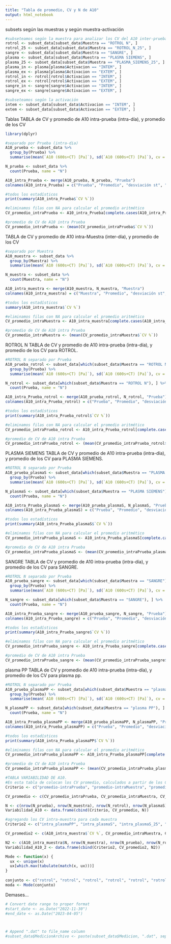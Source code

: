```yaml
---
title: "Tabla de promedio, CV y N de A10"
output: html_notebook
---
```


subsets según las muestras y según muestra-activación
```r
#subseteamos según la muestra para analizar los CV del A10 inter-prueba
rotrol <- subset_data[subset_data$Muestra == "ROTROL N", ]
rotrol_25 <- subset_data[subset_data$Muestra == "ROTROL_N_25", ]
sangre <- subset_data[subset_data$Muestra == "SANGRE", ]
plasma <- subset_data[subset_data$Muestra == "PLASMA SIEMENS", ]
plasma_25 <- subset_data[subset_data$Muestra == "PLASMA_SIEMENS_25", ]
plasma_in <- plasma[plasma$Activacion == "INTEM", ]
plasma_ex <- plasma[plasma$Activacion == "EXTEM", ]
rotrol_in <- rotrol[rotrol$Activacion == "INTEM", ]
rotrol_ex <- rotrol[rotrol$Activacion == "EXTEM", ]
sangre_in <- sangre[sangre$Activacion == "INTEM", ]
sangre_ex <- sangre[sangre$Activacion == "EXTEM", ]

#subseteamos según la activación
intem <- subset_data[subset_data$Activacion == "INTEM", ]
extem <- subset_data[subset_data$Activacion == "EXTEM", ]
```


Tablas 
TABLA de CV y promedio de A10 intra-prueba (intra-día), y promedio de los CV
```r
library(dplyr)

#separado por Prueba (intra-dia)
A10_prueba <- subset_data %>%
  group_by(Prueba) %>%
  summarise(mean(`A10 (600s+CT) [Pa]`), sd(`A10 (600s+CT) [Pa]`), cv = round(100*sd(`A10 (600s+CT) [Pa]`)/mean(`A10 (600s+CT) [Pa]`)))

N_prueba <- subset_data %>%
  count(Prueba, name = "N")

A10_intra_Prueba <- merge(A10_prueba, N_prueba, "Prueba")
colnames(A10_intra_Prueba) = c("Prueba", "Promedio", "desviación st", "CV %", "N")

#todos los estadísticos
print(summary(A10_intra_Prueba$`CV %`))

#eliminamos filas con NA para calcular el promedio aritmético
CV_promedio_intraPrueba <- A10_intra_Prueba[complete.cases(A10_intra_Prueba), ]

#promedio de CV de A10 intra Prueba
CV_promedio_intraPrueba <- (mean(CV_promedio_intraPrueba$`CV %`))
```


TABLA de CV y promedio de A10 intra-Muestra (inter-día), y promedio de los CV
```r
#separado por Muestra
A10_muestra <- subset_data %>%
  group_by(Muestra) %>%
  summarise(mean(`A10 (600s+CT) [Pa]`), sd(`A10 (600s+CT) [Pa]`), cv = round(100*sd(`A10 (600s+CT) [Pa]`)/mean(`A10 (600s+CT) [Pa]`)))

N_muestra <- subset_data %>%
  count(Muestra, name = "N")

A10_intra_muestra <- merge(A10_muestra, N_muestra, "Muestra")
colnames(A10_intra_muestra) = c("Muestra", "Promedio", "desviación st", "CV %", "N")

#todos los estadísticos
summary(A10_intra_muestra$`CV %`)

#eliminamos filas con NA para calcular el promedio aritmético
CV_promedio_intraMuestra <- A10_intra_muestra[complete.cases(A10_intra_muestra), ]

#promedio de CV de A10 intra Prueba
CV_promedio_intraMuestra <- (mean(CV_promedio_intraMuestra$`CV %`))
```

ROTROL N
TABLA de CV y promedio de A10 intra-prueba (intra-día), y promedio de los CV para ROTROL.
```r

#ROTROL N separado por Prueba
A10_prueba_rotrol <- subset_data[which(subset_data$Muestra == "ROTROL N"), ] %>%
  group_by(Prueba) %>%
  summarise(mean(`A10 (600s+CT) [Pa]`), sd(`A10 (600s+CT) [Pa]`), cv = round(100*sd(`A10 (600s+CT) [Pa]`)/mean(`A10 (600s+CT) [Pa]`)))

N_rotrol <- subset_data[which(subset_data$Muestra == "ROTROL N"), ] %>%
  count(Prueba, name = "N")

A10_intra_Prueba_rotrol <- merge(A10_prueba_rotrol, N_rotrol, "Prueba")
colnames(A10_intra_Prueba_rotrol) = c("Prueba", "Promedio", "desviación st", "CV %", "N")

#todos los estadísticos
print(summary(A10_intra_Prueba_rotrol$`CV %`))

#eliminamos filas con NA para calcular el promedio aritmético
CV_promedio_intraPrueba_rotrol <- A10_intra_Prueba_rotrol[complete.cases(A10_intra_Prueba_rotrol), ]

#promedio de CV de A10 intra Prueba
CV_promedio_intraPrueba_rotrol <- (mean(CV_promedio_intraPrueba_rotrol$`CV %`))
```

PLASMA SIEMENS
TABLA de CV y promedio de A10 intra-prueba (intra-día), y promedio de los CV para PLASMA SIEMENS.
```r

#ROTROL N separado por Prueba
A10_prueba_plasmaS <- subset_data[which(subset_data$Muestra == "PLASMA SIEMENS"), ] %>%
  group_by(Prueba) %>%
  summarise(mean(`A10 (600s+CT) [Pa]`), sd(`A10 (600s+CT) [Pa]`), cv = round(100*sd(`A10 (600s+CT) [Pa]`)/mean(`A10 (600s+CT) [Pa]`)))

N_plasmaS <- subset_data[which(subset_data$Muestra == "PLASMA SIEMENS"), ] %>%
  count(Prueba, name = "N")

A10_intra_Prueba_plasmaS <- merge(A10_prueba_plasmaS, N_plasmaS, "Prueba")
colnames(A10_intra_Prueba_plasmaS) = c("Prueba", "Promedio", "desviación st", "CV %", "N")

#todos los estadísticos
print(summary(A10_intra_Prueba_plasmaS$`CV %`))

#eliminamos filas con NA para calcular el promedio aritmético
CV_promedio_intraPrueba_plasmaS <- A10_intra_Prueba_plasmaS[complete.cases(A10_intra_Prueba_plasmaS), ]

#promedio de CV de A10 intra Prueba
CV_promedio_intraPrueba_plasmaS <- (mean(CV_promedio_intraPrueba_plasmaS$`CV %`))
```

SANGRE
TABLA de CV y promedio de A10 intra-prueba (intra-día), y promedio de los CV para SANGRE.
```r

#ROTROL N separado por Prueba
A10_prueba_sangre <- subset_data[which(subset_data$Muestra == "SANGRE"), ] %>%
  group_by(Prueba) %>%
  summarise(mean(`A10 (600s+CT) [Pa]`), sd(`A10 (600s+CT) [Pa]`), cv = round(100*sd(`A10 (600s+CT) [Pa]`)/mean(`A10 (600s+CT) [Pa]`)))

N_sangre <- subset_data[which(subset_data$Muestra == "SANGRE"), ] %>%
  count(Prueba, name = "N")

A10_intra_Prueba_sangre <- merge(A10_prueba_sangre, N_sangre, "Prueba")
colnames(A10_intra_Prueba_sangre) = c("Prueba", "Promedio", "desviación st", "CV %", "N")

#todos los estadísticos
print(summary(A10_intra_Prueba_sangre$`CV %`))

#eliminamos filas con NA para calcular el promedio aritmético
CV_promedio_intraPrueba_sangre <- A10_intra_Prueba_sangre[complete.cases(A10_intra_Prueba_sangre), ]

#promedio de CV de A10 intra Prueba
CV_promedio_intraPrueba_sangre <- (mean(CV_promedio_intraPrueba_sangre$`CV %`))
```

plasma PP
TABLA de CV y promedio de A10 intra-prueba (intra-día), y promedio de los CV para plasma pp.
```r

#ROTROL N separado por Prueba
A10_prueba_plasmaPP <- subset_data[which(subset_data$Muestra == "plasma PP"), ] %>%
  group_by(Prueba) %>%
  summarise(mean(`A10 (600s+CT) [Pa]`), sd(`A10 (600s+CT) [Pa]`), cv = round(100*sd(`A10 (600s+CT) [Pa]`)/mean(`A10 (600s+CT) [Pa]`)))

N_plasmaPP <- subset_data[which(subset_data$Muestra == "plasma PP"), ] %>%
  count(Prueba, name = "N")

A10_intra_Prueba_plasmaPP <- merge(A10_prueba_plasmaPP, N_plasmaPP, "Prueba")
colnames(A10_intra_Prueba_plasmaPP) = c("Prueba", "Promedio", "desviación st", "CV %", "N")

#todos los estadísticos
print(summary(A10_intra_Prueba_plasmaPP$`CV %`))

#eliminamos filas con NA para calcular el promedio aritmético
CV_promedio_intraPrueba_plasmaPP <- A10_intra_Prueba_plasmaPP[complete.cases(A10_intra_Prueba_plasmaPP), ]

#promedio de CV de A10 intra Prueba
CV_promedio_intraPrueba_plasmaPP <- (mean(CV_promedio_intraPrueba_plasmaPP$`CV %`))
```


```r
#TABLA VARIABILIDAD DE A10.
#En esta tabla de colocan los CV promedio, calculados a partir de los CVs intraprueba
Criterio <- c("promedio-intraPrueba", "promedio-intraMuestra", "promedio-intraPrueba_Rotrol", "promedio-intraPrueba_PlasmaS", "promedio-intraPrueba_Sangre", "promedio-intraPrueba_PlasmaPP")

CV_promedio <- c(CV_promedio_intraPrueba, CV_promedio_intraMuestra, CV_promedio_intraPrueba_rotrol, CV_promedio_intraPrueba_plasmaS, CV_promedio_intraPrueba_sangre, CV_promedio_intraPrueba_plasmaPP)

N <- c(nrow(N_prueba), nrow(N_muestra), nrow(N_rotrol), nrow(N_plasmaS), nrow(N_sangre), nrow(N_plasmaPP))
Variabilidad_A10 <- data.frame(cbind(Criterio, CV_promedio, N))

#agregando los CV intra-muestra para cada muestra
Criterio2 <- c("intra_plasmaPP", "intra_plasmaS", "intra_plasmaS_25", "intra_rotrolN", "intra_rotrolN_25", "intra_sangre", "intra_sangre_vieja", "promedio-intraMuestra", "promedio-intraPrueba", "promedio-intraPrueba_Rotrol", "promedio-intraPrueba_PlasmaS", "promedio-intraPrueba_Sangre", "promedio-intraPrueba_PlasmaPP")

CV_promedio2 <- c(A10_intra_muestra$`CV %`, CV_promedio_intraMuestra, CV_promedio_intraPrueba, CV_promedio_intraPrueba_rotrol, CV_promedio_intraPrueba_plasmaS, CV_promedio_intraPrueba_sangre, CV_promedio_intraPrueba_plasmaPP)

N2 <- c(A10_intra_muestra$N, nrow(N_muestra), nrow(N_prueba), nrow(N_rotrol), nrow(N_plasmaS), nrow(N_sangre), nrow(N_plasmaPP))
Variabilidad_A10_2 <- data.frame(cbind(Criterio2, CV_promedio2, N2))
```

```r
Mode <- function(x) {
  ux <- unique(x)
  ux[which.max(tabulate(match(x, ux)))]
}
  
conjunto <- c("rotrol", "rotrol", "rotrol", "rotrol", "rotrol", "rotrol", "plasma")
moda <- Mode(conjunto)
```


Demases...
```r
# Convert date range to proper format
#start_date <- as.Date("2022-11-30")
#end_date <- as.Date("2023-04-05")



# Append ".dat" to file_name column
#subset_data$MedicionArchivo <- paste(subset_data$Medicion, ".dat", sep = "")

```
